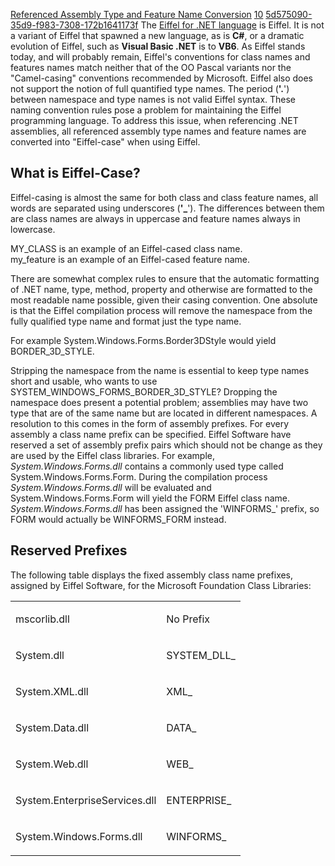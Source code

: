 [[Property:title|Referenced Assembly Type and Feature Name Conversion]]
[[Property:weight|10]]
[[Property:uuid|5d575090-35d9-f983-7308-172b1641173f]]
The [[The Eiffel for .NET language|Eiffel for .NET language]]  is Eiffel. It is not a variant of Eiffel that spawned a new language, as is '''C#''', or a dramatic evolution of Eiffel, such as '''Visual Basic .NET''' is to '''VB6'''. As Eiffel stands today, and will probably remain, Eiffel's conventions for class names and features names match neither that of the OO Pascal variants nor the "Camel-casing" conventions recommended by Microsoft. Eiffel also does not support the notion of full quantified type names. The period (''''.'''') between namespace and type names is not valid Eiffel syntax. These naming convention rules pose a problem for maintaining the Eiffel programming language. To address this issue, when referencing .NET assemblies, all referenced assembly type names and feature names are converted into "Eiffel-case" when using Eiffel. 
<span id="eiffel_case"></span> 
==What is Eiffel-Case?==

Eiffel-casing is almost the same for both class and class feature names, all words are separated using underscores (''''_''''). The differences between them are class names are always in uppercase and feature names always in lowercase. 

<eiffel>MY_CLASS</eiffel> is an example of an Eiffel-cased class name. <br/>
<eiffel>my_feature</eiffel> is an example of an Eiffel-cased feature name. 

There are somewhat complex rules to ensure that the automatic formatting of .NET name, type, method, property and otherwise are formatted to the most readable name possible, given their casing convention. One absolute is that the Eiffel compilation process will remove the namespace from the fully qualified type name and format just the type name. 

For example <eiffel>System.Windows.Forms.Border3DStyle</eiffel> would yield <eiffel>BORDER_3D_STYLE</eiffel>. 

Stripping the namespace from the name is essential to keep type names short and usable, who wants to use <eiffel>SYSTEM_WINDOWS_FORMS_BORDER_3D_STYLE</eiffel>? Dropping the namespace does present a potential problem; assemblies may have two type that are of the same name but are located in different namespaces. A resolution to this comes in the form of assembly prefixes. For every assembly a class name prefix can be specified. Eiffel Software have reserved a set of assembly prefix pairs which should not be change as they are used by the Eiffel class libraries. For example, ''System.Windows.Forms.dll'' contains a commonly used type called <eiffel>System.Windows.Forms.Form</eiffel>. During the compilation process ''System.Windows.Forms.dll'' will be evaluated and <eiffel>System.Windows.Forms.Form</eiffel> will yield the <eiffel>FORM</eiffel> Eiffel class name. ''System.Windows.Forms.dll'' has been assigned the '<eiffel>WINFORMS_</eiffel>' prefix, so <eiffel>FORM</eiffel> would actually be <eiffel>WINFORMS_FORM</eiffel> instead. 
<span id="prefixes"></span> 
==Reserved Prefixes==

The following table displays the fixed assembly class name prefixes, assigned by Eiffel Software, for the Microsoft Foundation Class Libraries: 
{| 
|- 
| mscorlib.dll
| No Prefix
|- 
| System.dll
| <eiffel>SYSTEM_DLL_</eiffel>
|- 
| System.XML.dll
| <eiffel>XML_</eiffel>
|- 
| System.Data.dll
| <eiffel>DATA_</eiffel>
|- 
| System.Web.dll
| <eiffel>WEB_</eiffel>
|- 
| System.EnterpriseServices.dll
| <eiffel>ENTERPRISE_</eiffel>
|- 
| System.Windows.Forms.dll
| <eiffel>WINFORMS_</eiffel>
|}





